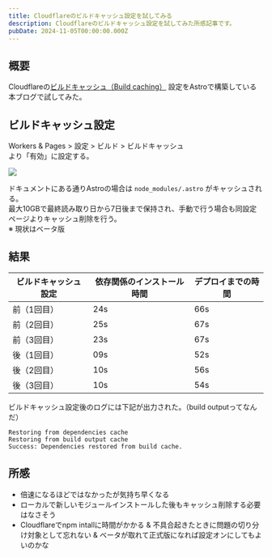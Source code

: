```yaml
---
title: Cloudflareのビルドキャッシュ設定を試してみる
description: Cloudflareのビルドキャッシュ設定を試してみた所感記事です。
pubDate: 2024-11-05T00:00:00.000Z
---
```


## 概要

Cloudflareの[ビルドキャッシュ（Build caching）](https://developers.cloudflare.com/pages/configuration/build-caching/) 設定をAstroで構築している本ブログで試してみた。

## ビルドキャッシュ設定

Workers & Pages > 設定 > ビルド > ビルドキャッシュ  
より「有効」に設定する。

![](/images/2024110105_cloudflare-build-cache_01.png)

ドキュメントにある通りAstroの場合は `node_modules/.astro` がキャッシュされる。  
最大10GBで最終読み取り日から7日後まで保持され、手動で行う場合も同設定ページよりキャッシュ削除を行う。  
※ 現状はベータ版

## 結果

| ビルドキャッシュ設定 | 依存関係のインストール時間 | デプロイまでの時間 |
| -------------------- | -------------------------- | ------------------ |
| 前（1回目）          | 24s                        | 66s                |
| 前（2回目）          | 25s                        | 67s                |
| 前（3回目）          | 23s                        | 67s                |
| 後（1回目）          | 09s                        | 52s                |
| 後（2回目）          | 10s                        | 56s                |
| 後（3回目）          | 10s                        | 54s                |

ビルドキャッシュ設定後のログには下記が出力された。（build outputってなんだ）

```
Restoring from dependencies cache
Restoring from build output cache
Success: Dependencies restored from build cache.
```

## 所感

- 倍速になるほどではなかったが気持ち早くなる
- ローカルで新しいモジュールインストールした後もキャッシュ削除する必要はなさそう
- Cloudflareでnpm intallに時間がかかる & 不具合起きたときに問題の切り分け対象として忘れない & ベータが取れて正式版になれば設定オンにしてもよいのかな
